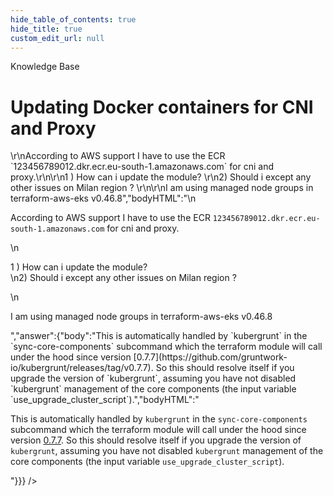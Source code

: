 ```yaml
---
hide_table_of_contents: true
hide_title: true
custom_edit_url: null
---
```



<CenterLayout>
<span className="title">Knowledge Base</span>
<h1>Updating Docker containers for CNI and Proxy</h1>
<GitHub discussion={{"id":"D_kwDOF8slf84AO98Q","number":259,"author":{"login":"pete0emerson"},"title":"Updating Docker containers for CNI and Proxy","body":"<!-- Zendesk:https://gruntwork.zendesk.com/agent/tickets/108202 -->\r\nAccording to AWS support I have to use the ECR `123456789012.dkr.ecr.eu-south-1.amazonaws.com` for cni and proxy.\r\n\r\n1 ) How can i update the module? \r\n2)  Should i except any other issues on Milan region ?  \r\n\r\nI am using managed node groups in terraform-aws-eks v0.46.8","bodyHTML":"\n<p dir=\"auto\">According to AWS support I have to use the ECR <code class=\"notranslate\">123456789012.dkr.ecr.eu-south-1.amazonaws.com</code> for cni and proxy.</p>\n<p dir=\"auto\">1 ) How can i update the module?<br>\n2)  Should i except any other issues on Milan region ?</p>\n<p dir=\"auto\">I am using managed node groups in terraform-aws-eks v0.46.8</p>","answer":{"body":"This is automatically handled by `kubergrunt` in the `sync-core-components` subcommand which the terraform module will call under the hood since version [0.7.7](https://github.com/gruntwork-io/kubergrunt/releases/tag/v0.7.7). So this should resolve itself if you upgrade the version of `kubergrunt`, assuming you have not disabled `kubergrunt` management of the core components (the input variable `use_upgrade_cluster_script`).","bodyHTML":"<p dir=\"auto\">This is automatically handled by <code class=\"notranslate\">kubergrunt</code> in the <code class=\"notranslate\">sync-core-components</code> subcommand which the terraform module will call under the hood since version <a href=\"https://github.com/gruntwork-io/kubergrunt/releases/tag/v0.7.7\">0.7.7</a>. So this should resolve itself if you upgrade the version of <code class=\"notranslate\">kubergrunt</code>, assuming you have not disabled <code class=\"notranslate\">kubergrunt</code> management of the core components (the input variable <code class=\"notranslate\">use_upgrade_cluster_script</code>).</p>"}}} />

</CenterLayout>
  

<!-- ##DOCS-SOURCER-START
{
  "sourcePlugin": "github-discussions",
  "hash": "dfc311f5bc41cfeb289ab8690d079168"
}
##DOCS-SOURCER-END -->
